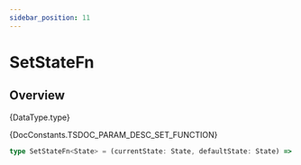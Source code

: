```yaml
---
sidebar_position: 11
---
```



# SetStateFn

## Overview

<TypeDisplay>{DataType.type}</TypeDisplay>

<MarkdownWrapper>{DocConstants.TSDOC_PARAM_DESC_SET_FUNCTION}</MarkdownWrapper>

```ts
type SetStateFn<State> = (currentState: State, defaultState: State) => State
```
